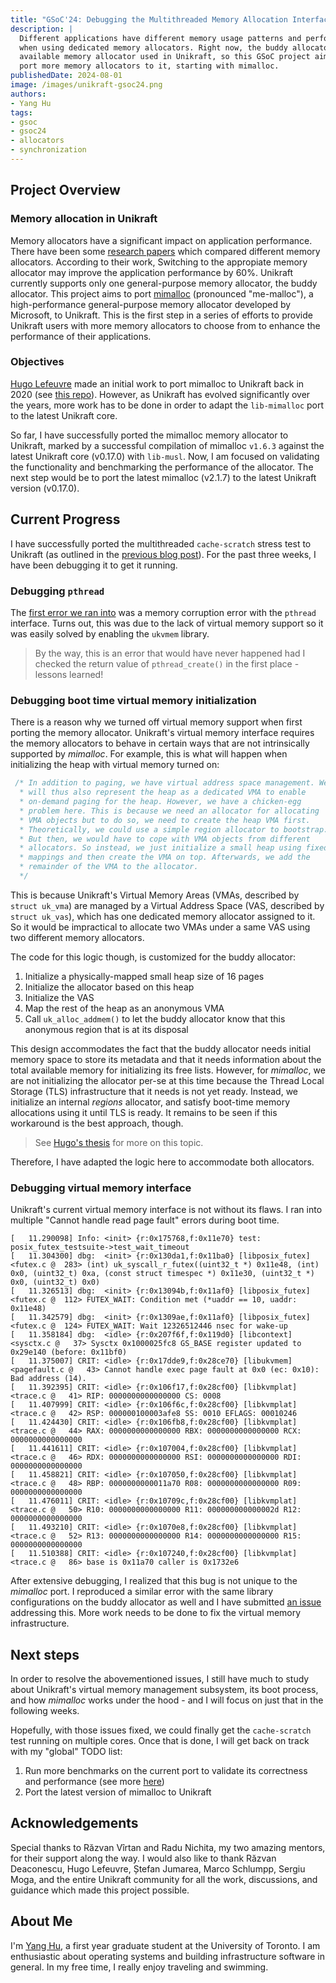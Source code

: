 ```yaml
---
title: "GSoC'24: Debugging the Multithreaded Memory Allocation Interface"
description: |
  Different applications have different memory usage patterns and perform better
  when using dedicated memory allocators. Right now, the buddy allocator is the only
  available memory allocator used in Unikraft, so this GSoC project aims to 
  port more memory allocators to it, starting with mimalloc.
publishedDate: 2024-08-01
image: /images/unikraft-gsoc24.png
authors:
- Yang Hu
tags:
- gsoc
- gsoc24
- allocators
- synchronization
---
```


## Project Overview

### Memory allocation in Unikraft

Memory allocators have a significant impact on application performance.
There have been some [research papers](https://dl.acm.org/doi/10.1145/378795.378821) which compared different memory allocators.
According to their work, Switching to the appropiate memory allocator may improve the application performance by 60%.
Unikraft currently supports only one general-purpose memory allocator, the buddy allocator.
This project aims to port [mimalloc](https://github.com/microsoft/mimalloc) (pronounced "me-malloc"), a high-performance general-purpose memory allocator developed by Microsoft, to Unikraft.
This is the first step in a series of efforts to provide Unikraft users with more memory allocators to choose from to enhance the performance of their applications.

### Objectives

[Hugo Lefeuvre](https://github.com/hlef) made an initial work to port mimalloc to Unikraft back in 2020 (see [this repo](https://github.com/unikraft/lib-mimalloc)).
However, as Unikraft has evolved significantly over the years, more work has to be done in order to adapt the `lib-mimalloc` port to the latest Unikraft core.

So far, I have successfully ported the mimalloc memory allocator to Unikraft, marked by a successful compilation of mimalloc `v1.6.3` against the latest Unikraft core (v0.17.0) with `lib-musl`.
Now, I am focused on validating the functionality and benchmarking the performance of the allocator.
The next step would be to port the latest mimalloc (v2.1.7) to the latest Unikraft version (v0.17.0).

## Current Progress

I have successfully ported the multithreaded `cache-scratch` stress test to Unikraft (as outlined in the [previous blog post](https://unikraft.org/blog/2024-07-12-unikraft-gsoc-test-mimalloc-on-unikraft)).
For the past three weeks, I have been debugging it to get it running.

### Debugging `pthread`

The [first error we ran into](https://unikraft.org/blog/2024-07-12-unikraft-gsoc-test-mimalloc-on-unikraft#testing) was a memory corruption error with the `pthread` interface.
Turns out, this was due to the lack of virtual memory support so it was easily solved by enabling the `ukvmem` library.
> By the way, this is an error that would have never happened had I checked the return value of `pthread_create()` in the first place - lessons learned!

### Debugging boot time virtual memory initialization

There is a reason why we turned off virtual memory support when first porting the memory allocator.
Unikraft's virtual memory interface requires the memory allocators to behave in certain ways that are not intrinsically supported by *mimalloc*.
For example, this is what will happen when initializing the heap with virtual memory turned on:

```c
 /* In addition to paging, we have virtual address space management. We
  * will thus also represent the heap as a dedicated VMA to enable
  * on-demand paging for the heap. However, we have a chicken-egg
  * problem here. This is because we need an allocator for allocating
  * VMA objects but to do so, we need to create the heap VMA first.
  * Theoretically, we could use a simple region allocator to bootstrap.
  * But then, we would have to cope with VMA objects from different
  * allocators. So instead, we just initialize a small heap using fixed
  * mappings and then create the VMA on top. Afterwards, we add the
  * remainder of the VMA to the allocator.
  */
```

This is because Unikraft's Virtual Memory Areas (VMAs, described by `struct uk_vma`) are managed by a Virtual Address Space (VAS, described by `struct uk_vas`), which has one dedicated memory allocator assigned to it.
So it would be impractical to allocate two VMAs under a same VAS using two different memory allocators.

The code for this logic though, is customized for the buddy allocator:

1. Initialize a physically-mapped small heap size of 16 pages
1. Initialize the allocator based on this heap
1. Initialize the VAS
1. Map the rest of the heap as an anonymous VMA
1. Call `uk_alloc_addmem()` to let the buddy allocator know that this anonymous region that is at its disposal

This design accommodates the fact that the buddy allocator needs initial memory space to store its metadata and that it needs information about the total available memory for initializing its free lists.
However, for *mimalloc*, we are not initializing the allocator per-se at this time because the Thread Local Storage (TLS) infrastructure that it needs is not yet ready.
Instead, we initialize an internal *regions* allocator, and satisfy boot-time memory allocations using it until TLS is ready.
It remains to be seen if this workaround is the best approach, though.
> See [Hugo's thesis](https://os.itec.kit.edu/downloads/2020_BA_Lefeuvre_Toward_Specialization_of_Memory_Management_in_Unikernels.pdf) for more on this topic.

Therefore, I have adapted the logic here to accommodate both allocators.

### Debugging virtual memory interface

Unikraft's current virtual memory interface is not without its flaws.
I ran into multiple "Cannot handle read page fault" errors during boot time.

```console
[   11.290098] Info: <init> {r:0x175768,f:0x11e70} test: posix_futex_testsuite->test_wait_timeout
[   11.304300] dbg:  <init> {r:0x130da1,f:0x11ba0} [libposix_futex] <futex.c @  283> (int) uk_syscall_r_futex((uint32_t *) 0x11e48, (int) 0x0, (uint32_t) 0xa, (const struct timespec *) 0x11e30, (uint32_t *) 0x0, (uint32_t) 0x0)
[   11.326513] dbg:  <init> {r:0x13094b,f:0x11af0} [libposix_futex] <futex.c @  112> FUTEX_WAIT: Condition met (*uaddr == 10, uaddr: 0x11e48)
[   11.342579] dbg:  <init> {r:0x1309ae,f:0x11af0} [libposix_futex] <futex.c @  124> FUTEX_WAIT: Wait 12326512446 nsec for wake-up
[   11.358184] dbg:  <idle> {r:0x207f6f,f:0x119d0} [libcontext] <sysctx.c @   37> Sysctx 0x1000025fc8 GS_BASE register updated to 0x29e140 (before: 0x11bf0)
[   11.375007] CRIT: <idle> {r:0x17dde9,f:0x28ce70} [libukvmem] <pagefault.c @   43> Cannot handle exec page fault at 0x0 (ec: 0x10): Bad address (14).
[   11.392395] CRIT: <idle> {r:0x106f17,f:0x28cf00} [libkvmplat] <trace.c @   41> RIP: 0000000000000000 CS: 0008
[   11.407999] CRIT: <idle> {r:0x106f6c,f:0x28cf00} [libkvmplat] <trace.c @   42> RSP: 000000100003afe8 SS: 0010 EFLAGS: 00010246
[   11.424430] CRIT: <idle> {r:0x106fb8,f:0x28cf00} [libkvmplat] <trace.c @   44> RAX: 0000000000000000 RBX: 0000000000000000 RCX: 0000000000000000
[   11.441611] CRIT: <idle> {r:0x107004,f:0x28cf00} [libkvmplat] <trace.c @   46> RDX: 0000000000000000 RSI: 0000000000000000 RDI: 0000000000000000
[   11.458821] CRIT: <idle> {r:0x107050,f:0x28cf00} [libkvmplat] <trace.c @   48> RBP: 0000000000011a70 R08: 0000000000000000 R09: 0000000000000000
[   11.476011] CRIT: <idle> {r:0x10709c,f:0x28cf00} [libkvmplat] <trace.c @   50> R10: 0000000000000000 R11: 000000000000002d R12: 0000000000000000
[   11.493210] CRIT: <idle> {r:0x1070e8,f:0x28cf00} [libkvmplat] <trace.c @   52> R13: 0000000000000000 R14: 0000000000000000 R15: 0000000000000000
[   11.510388] CRIT: <idle> {r:0x107240,f:0x28cf00} [libkvmplat] <trace.c @   86> base is 0x11a70 caller is 0x1732e6
```

After extensive debugging, I realized that this bug is not unique to the *mimalloc* port.
I reproduced a similar error with the same library configurations on the buddy allocator as well and I have submitted [an issue](https://github.com/unikraft/unikraft/issues/1475) addressing this.
More work needs to be done to fix the virtual memory infrastructure.

## Next steps

In order to resolve the abovementioned issues, I still have much to study about Unikraft's virtual memory management subsystem, its boot process, and how *mimalloc* works under the hood - and I will focus on just that in the following weeks.

Hopefully, with those issues fixed, we could finally get the `cache-scratch` test running on multiple cores.
Once that is done, I will get back on track with my "global" TODO list:

1. Run more benchmarks on the current port to validate its correctness and performance (see more [here](https://unikraft.org/blog/2024-07-12-unikraft-gsoc-test-mimalloc-on-unikraft#next-steps))
1. Port the latest version of mimalloc to Unikraft

## Acknowledgements

Special thanks to Răzvan Vîrtan and Radu Nichita, my two amazing mentors, for their support along the way.
I would also like to thank Răzvan Deaconescu, Hugo Lefeuvre, Ștefan Jumarea, Marco Schlumpp, Sergiu Moga, and the entire Unikraft community for all the work, discussions, and guidance which made this project possible.

## About Me

I'm [Yang Hu](https://linkedin.com/yanghuu531), a first year graduate student at the University of Toronto.
I am enthusiastic about operating systems and building infrastructure software in general.
In my free time, I really enjoy traveling and swimming.
